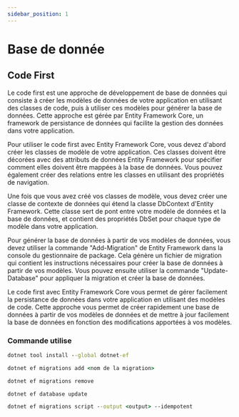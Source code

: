 ```yaml
---
sidebar_position: 1
---
```


# Base de donnée

## Code First

Le code first est une approche de développement de base de données qui consiste à créer les modèles de données de votre application en utilisant des classes de code, puis à utiliser ces modèles pour générer la base de données. Cette approche est gérée par Entity Framework Core, un framework de persistance de données qui facilite la gestion des données dans votre application.

Pour utiliser le code first avec Entity Framework Core, vous devez d'abord créer les classes de modèle de votre application. Ces classes doivent être décorées avec des attributs de données Entity Framework pour spécifier comment elles doivent être mappées à la base de données. Vous pouvez également créer des relations entre les classes en utilisant des propriétés de navigation.

Une fois que vous avez créé vos classes de modèle, vous devez créer une classe de contexte de données qui étend la classe DbContext d'Entity Framework. Cette classe sert de pont entre votre modèle de données et la base de données, et contient des propriétés DbSet pour chaque type de modèle dans votre application.

Pour générer la base de données à partir de vos modèles de données, vous devez utiliser la commande "Add-Migration" de Entity Framework dans la console du gestionnaire de package. Cela génère un fichier de migration qui contient les instructions nécessaires pour créer la base de données à partir de vos modèles. Vous pouvez ensuite utiliser la commande "Update-Database" pour appliquer la migration et créer la base de données.

Le code first avec Entity Framework Core vous permet de gérer facilement la persistance de données dans votre application en utilisant des modèles de code. Cette approche vous permet de créer rapidement une base de données à partir de vos modèles de données et de mettre à jour facilement la base de données en fonction des modifications apportées à vos modèles.

### Commande utilise

```cmd title="Installation de l'outil ef core"
dotnet tool install --global dotnet-ef
```

```cmd title="Création d'une migragtion"
dotnet ef migrations add <nom de la migration>
```

```cmd title="Suppression de la dernière migration"
dotnet ef migrations remove
```

```cmd title="Mise à jour de la base de donnée"
dotnet ef database update
```

```cmd title="Création d'un script sql à partir des migrations"
dotnet ef migrations script --output <output> --idempotent
```